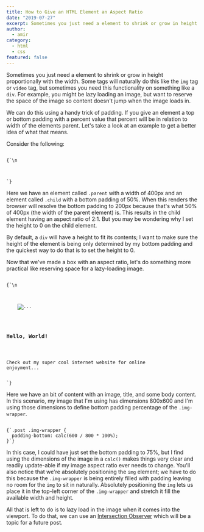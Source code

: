 ```yaml
---
title: How to Give an HTML Element an Aspect Ratio
date: "2019-07-27"
excerpt: Sometimes you just need a element to shrink or grow in height proportionally with the width.
author:
  - amir
category:
  - html
  - css
featured: false
---
```


Sometimes you just need a element to shrink or grow in height proportionally with the width. Some tags will naturally do this like the `img` tag or `video` tag, but sometimes you need this functionality on something like a `div`. For example, you might be lazy loading an image, but want to reserve the space of the image so content doesn't jump when the image loads in.

We can do this using a handy trick of padding. If you give an element a top or bottom padding with a percent value that percent will be in relation to width of the elements parent. Let's take a look at an example to get a better idea of what that means.

Consider the following:

<Code language="html">
{`<style>
  .parent {
    width: 400px;
  }\n
  .child {
    padding-bottom: 50%;
    height: 0;
    background-color: tomato;
  }
</style>\n
<div class="parent">
  <div class="child"></div>
</div>`}
</Code>

Here we have an element called `.parent` with a width of 400px and an element called `.child` with a bottom padding of 50%. When this renders the browser will resolve the bottom padding to 200px because that's what 50% of 400px (the width of the parent element) is. This results in the child element having an aspect ratio of 2:1. But you may be wondering why I set the height to 0 on the child element.

By default, a `div` will have a height to fit its contents; I want to make sure the height of the element is being only determined by my bottom padding and the quickest way to do that is to set the height to 0.

Now that we've made a box with an aspect ratio, let's do something more practical like reserving space for a lazy-loading image.

<Code language="html">
{`<style>
  .post {
    width: 400px;
  }\n
  .post .img-wrapper {
    position: relative;
    padding-bottom: calc(600 / 800 * 100%);
    height: 0;
  }\n
  .post .img-wrapper img {
    position: absolute;
    top: 0;
    left: 0;
    width: 100%;
    height: 100%;
  }
</style>\n
<article class="post">
  <div class="img-wrapper">
    <img data-src="/path/to/image.jpg" alt="..." />
  </div>
  <h3>Hello, World!</h3>
  <p>Check out my super cool internet website for online enjoyment...</p>
</article>`}
</Code>

Here we have an bit of content with an image, title, and some body content. In this scenario, my image that I'm using has dimensions 800x600 and I'm using those dimensions to define bottom padding percentage of the `.img-wrapper`.

<Code language="css">
{`.post .img-wrapper {
  padding-bottom: calc(600 / 800 * 100%);
}`}
</Code>

In this case, I could have just set the bottom padding to 75%, but I find using the dimensions of the image in a `calc()` makes things very clear and readily update-able if my image aspect ratio ever needs to change. You'll also notice that we're absolutely positioning the `img` element; we have to do this because the `.img-wrapper` is being entirely filled with padding leaving no room for the `img` to sit in naturally. Absolutely positioning the `img` lets us place it in the top-left corner of the `.img-wrapper` and stretch it fill the available width and height.

All that is left to do is to lazy load in the image when it comes into the viewport. To do that, we can use an [Intersection Observer](https://developer.mozilla.org/en-US/docs/Web/API/Intersection_Observer_API) which will be a topic for a future post.
